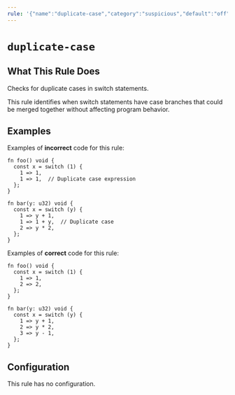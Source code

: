 ```yaml
---
rule: '{"name":"duplicate-case","category":"suspicious","default":"off","fix":{"kind":"none","dangerous":false}}'
---
```


# `duplicate-case`

<RuleBanner category="suspicious" default="off" />

## What This Rule Does

Checks for duplicate cases in switch statements.

This rule identifies when switch statements have case branches that could
be merged together without affecting program behavior.

## Examples

Examples of **incorrect** code for this rule:

```zig
fn foo() void {
  const x = switch (1) {
    1 => 1,
    1 => 1,  // Duplicate case expression
  };
}

fn bar(y: u32) void {
  const x = switch (y) {
    1 => y + 1,
    1 => 1 + y,  // Duplicate case
    2 => y * 2,
  };
}
```

Examples of **correct** code for this rule:

```zig
fn foo() void {
  const x = switch (1) {
    1 => 1,
    2 => 2,
  };
}

fn bar(y: u32) void {
  const x = switch (y) {
    1 => y + 1,
    2 => y * 2,
    3 => y - 1,
  };
}
```

## Configuration

This rule has no configuration.

